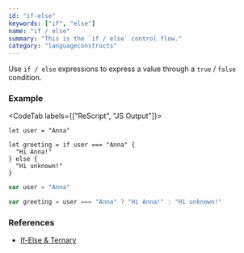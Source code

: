 ```yaml
---
id: "if-else"
keywords: ["if", "else"]
name: "if / else"
summary: "This is the `if / else` control flow."
category: "languageconstructs"
---
```


Use `if / else` expressions to express a value through a `true` / `false` condition.

### Example

<CodeTab labels={["ReScript", "JS Output"]}>

```res
let user = "Anna"

let greeting = if user === "Anna" {
  "Hi Anna!"
} else {
  "Hi unknown!"
}
```

```js
var user = "Anna"

var greeting = user === "Anna" ? "Hi Anna!" : "Hi unknown!"
```

</CodeTab>

### References

- [If-Else & Ternary](/docs/manual/latest/control-flow#if-else--ternary)
